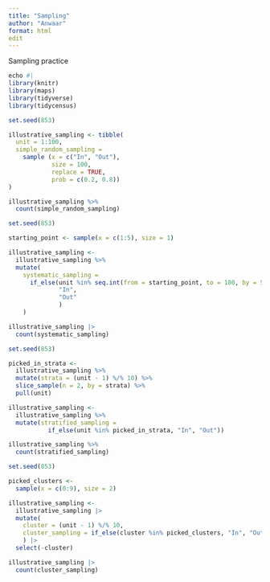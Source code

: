 ```yaml
---
title: "Sampling"
author: "Anwaar"
format: html
edit
---
```


Sampling practice 

```r
echo #|
library(knitr)
library(maps)
library(tidyverse)
library(tidycensus)

```


```r
set.seed(853)

illustrative_sampling <- tibble(
  unit = 1:100, 
  simple_random_sampling = 
    sample (x = c("In", "Out"),
            size = 100, 
            replace = TRUE, 
            prob = c(0.2, 0.8))
)

illustrative_sampling %>% 
  count(simple_random_sampling)

```

```r
set.seed(853)

starting_point <- sample(x = c(1:5), size = 1)

illustrative_sampling <-
  illustrative_sampling %>% 
  mutate(
    systematic_sampling =
      if_else(unit %in% seq.int(from = starting_point, to = 100, by = 5), 
              "In", 
              "Out"
              )
    )

illustrative_sampling |>
  count(systematic_sampling)

```

```r
set.seed(853)

picked_in_strata <-
  illustrative_sampling %>% 
  mutate(strata = (unit - 1) %/% 10) %>% 
  slice_sample(n = 2, by = strata) %>% 
  pull(unit)

illustrative_sampling <-
  illustrative_sampling %>% 
  mutate(stratified_sampling = 
           if_else(unit %in% picked_in_strata, "In", "Out"))

illustrative_sampling %>% 
  count(stratified_sampling)
```

```r
set.seed(853)

picked_clusters <-
  sample(x = c(0:9), size = 2)

illustrative_sampling <-
  illustrative_sampling |>
  mutate(
    cluster = (unit - 1) %/% 10,
    cluster_sampling = if_else(cluster %in% picked_clusters, "In", "Out")
    ) |>
  select(-cluster)

illustrative_sampling |>
  count(cluster_sampling)
```

